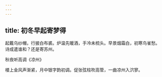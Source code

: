 ```yaml
---
---
---
```

title: 初冬早起寄梦得
---



起戴乌纱帽，行披白布裘。炉温先暖酒，手冷未梳头。早景烟霜白，初寒鸟雀愁。诗成遣谁和？还是寄苏州。

秋夜听高调《凉州》

楼上金风声渐紧，月中银字韵初调。促张弦柱吹高管，一曲凉州入泬寥。